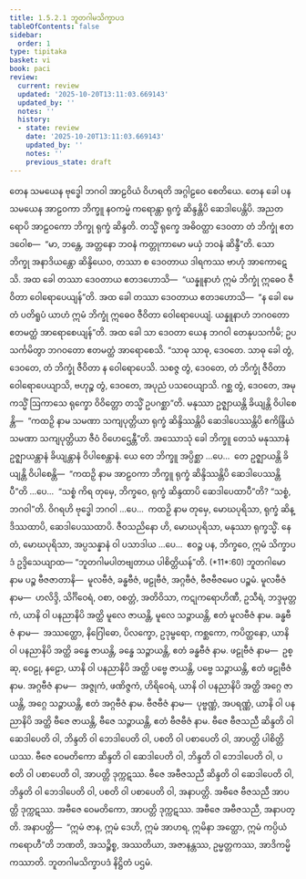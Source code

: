 ```yaml
---
title: 1.5.2.1 ဘူတဂါမသိက္ခာပဒ
tableOfContents: false
sidebar:
  order: 1
type: tipitaka
basket: vi
book: paci
review:
  current: review
  updated: '2025-10-20T13:11:03.669143'
  updated_by: ''
  notes: ''
  history:
  - state: review
    date: '2025-10-20T13:11:03.669143'
    updated_by: ''
    notes: ''
    previous_state: draft
---
```



<DynamicBreadcrumb />


<ReviewStatus review={frontmatter.review} showDetails={true} />

<HypothesisAnnotation frontmatter={frontmatter} />

<Division number="89" book="paci" e="ch" v="2" p="51">

<Paragraph number="338" book="paci">
တေန သမယေန ဗုဒ္ဓေါ ဘဂဝါ အာဠဝိယံ ဝိဟရတိ အဂ္ဂါဠဝေ စေတိယေ. တေန ခေါ ပန သမယေန အာဠဝကာ ဘိက္ခူ နဝကမ္မံ ကရောန္တာ ရုက္ခံ ဆိန္ဒန္တိပိ ဆေဒါပေန္တိပိ. အညတရောပိ အာဠဝကော ဘိက္ခု ရုက္ခံ ဆိန္ဒတိ. တသ္မိံ ရုက္ခေ အဓိဝတ္ထာ ဒေဝတာ တံ ဘိက္ခုံ ဧတဒဝေါစ—  “မာ, ဘန္တေ, အတ္တနော ဘဝနံ ကတ္တုကာမော မယှံ ဘဝနံ ဆိန္ဒီ”တိ. သော ဘိက္ခု အနာဒိယန္တော ဆိန္ဒိယေဝ, တဿာ စ ဒေဝတာယ ဒါရကဿ ဗာဟုံ အာကောဋေသိ. အထ ခေါ တဿာ ဒေဝတာယ ဧတဒဟောသိ—  “ယန္နူနာဟံ ဣမံ ဘိက္ခုံ ဣဓေဝ ဇီဝိတာ ဝေါရောပေယျန်”တိ. အထ ခေါ တဿာ ဒေဝတာယ ဧတဒဟောသိ—  “န ခေါ မေတံ ပတိရူပံ ယာဟံ ဣမံ ဘိက္ခုံ ဣဓေဝ ဇီဝိတာ ဝေါရောပေယျံ. ယန္နူနာဟံ ဘဂဝတော ဧတမတ္ထံ အာရောစေယျန်”တိ. အထ ခေါ သာ ဒေဝတာ ယေန ဘဂဝါ တေနုပသင်္ကမိ; ဥပသင်္ကမိတွာ ဘဂဝတော ဧတမတ္ထံ အာရောစေသိ. “သာဓု သာဓု, ဒေဝတေ. သာဓု ခေါ တွံ, ဒေဝတေ, တံ ဘိက္ခုံ ဇီဝိတာ န ဝေါရောပေသိ. သစဇ္ဇ တွံ, ဒေဝတေ, တံ ဘိက္ခုံ ဇီဝိတာ ဝေါရောပေယျာသိ, ဗဟုဉ္စ တွံ, ဒေဝတေ, အပုညံ ပသဝေယျာသိ. ဂစ္ဆ တွံ, ဒေဝတေ, အမုကသ္မိံ ဩကာသေ ရုက္ခော ဝိဝိတ္တော တသ္မိံ ဥပဂစ္ဆာ”တိ. မနုဿာ ဥဇ္ဈာယန္တိ ခိယျန္တိ ဝိပါစေန္တိ—  “ကထဉှိ နာမ သမဏာ သကျပုတ္တိယာ ရုက္ခံ ဆိန္ဒိဿန္တိပိ ဆေဒါပေဿန္တိပိ ဧကိန္ဒြိယံ သမဏာ သကျပုတ္တိယာ ဇီဝံ ဝိဟေဌေန္တီ”တိ.
</Paragraph>

<Paragraph number="339" book="paci">
အဿောသုံ ခေါ ဘိက္ခူ တေသံ မနုဿာနံ ဥဇ္ဈာယန္တာနံ ခိယျန္တာနံ ဝိပါစေန္တာနံ. ယေ တေ ဘိက္ခူ အပ္ပိစ္ဆာ …ပေ…  တေ ဥဇ္ဈာယန္တိ ခိယျန္တိ ဝိပါစေန္တိ—  “ကထဉှိ နာမ အာဠဝကာ ဘိက္ခူ ရုက္ခံ ဆိန္ဒိဿန္တိပိ ဆေဒါပေဿန္တိပီ”တိ …ပေ…  “သစ္စံ ကိရ တုမှေ, ဘိက္ခဝေ, ရုက္ခံ ဆိန္ဒထာပိ ဆေဒါပေထာပီ”တိ? “သစ္စံ, ဘဂဝါ”တိ. ဝိဂရဟိ ဗုဒ္ဓေါ ဘဂဝါ …ပေ…  ကထဉှိ နာမ တုမှေ, မောဃပုရိသာ, ရုက္ခံ ဆိန္ဒိဿထာပိ, ဆေဒါပေဿထာပိ. ဇီဝသညိနော ဟိ, မောဃပုရိသာ, မနုဿာ ရုက္ခသ္မိံ. နေတံ, မောဃပုရိသာ, အပ္ပသန္နာနံ ဝါ ပသာဒါယ …ပေ…  ဧဝဉ္စ ပန, ဘိက္ခဝေ, ဣမံ သိက္ခာပဒံ ဥဒ္ဒိသေယျာထ—
</Paragraph>

</Division>
<Division number="90" book="paci" e="ch" v="2" p="52">

<Paragraph number="340" book="paci">
<Emphasis>“ဘူတဂါမပါတဗျတာယ ပါစိတ္တိယန်”</Emphasis>တိ. (*11*:<Emphasis>60</Emphasis>)
</Paragraph>

</Division>
<Division number="91" book="paci" e="ch" v="2" p="52">

<Paragraph number="341" book="paci">
<Emphasis>ဘူတဂါမော</Emphasis> နာမ ပဉ္စ ဗီဇဇာတာနိ—  မူလဗီဇံ, ခန္ဓဗီဇံ, ဖဠုဗီဇံ, အဂ္ဂဗီဇံ, ဗီဇဗီဇမေဝ ပဉ္စမံ.
</Paragraph>

<Paragraph number="342" book="paci">
<Emphasis>မူလဗီဇံ</Emphasis> နာမ—  ဟလိဒ္ဒိ, သိင်္ဂိဝေရံ, ဝစာ, ဝစတ္တံ, အတိဝိသာ, ကဋုကရောဟိဏီ, ဥသီရံ, ဘဒ္ဒမုတ္တကံ, ယာနိ ဝါ ပနညာနိပိ အတ္ထိ မူလေ ဇာယန္တိ, မူလေ သဉ္ဇာယန္တိ, ဧတံ မူလဗီဇံ နာမ.
</Paragraph>

<Paragraph number="343" book="paci">
<Emphasis>ခန္ဓဗီဇံ</Emphasis> နာမ—  အဿတ္ထော, နိဂြေါဓော, ပိလက္ခော, ဥဒုမ္ဗရော, ကစ္ဆကော, ကပိတ္ထနော, ယာနိ ဝါ ပနညာနိပိ အတ္ထိ ခန္ဓေ ဇာယန္တိ, ခန္ဓေ သဉ္ဇာယန္တိ, ဧတံ ခန္ဓဗီဇံ နာမ.
</Paragraph>

<Paragraph number="344" book="paci">
<Emphasis>ဖဠုဗီဇံ</Emphasis> နာမ—  ဥစ္ဆု, ဝေဠု, နဠော, ယာနိ ဝါ ပနညာနိပိ အတ္ထိ ပဗ္ဗေ ဇာယန္တိ, ပဗ္ဗေ သဉ္ဇာယန္တိ, ဧတံ ဖဠုဗီဇံ နာမ.
</Paragraph>

<Paragraph number="345" book="paci">
<Emphasis>အဂ္ဂဗီဇံ</Emphasis> နာမ—  အဇ္ဇုကံ, ဖဏိဇ္ဇကံ, ဟိရိဝေရံ, ယာနိ ဝါ ပနညာနိပိ အတ္ထိ အဂ္ဂေ ဇာယန္တိ, အဂ္ဂေ သဉ္ဇာယန္တိ, ဧတံ အဂ္ဂဗီဇံ နာမ.
</Paragraph>

<Paragraph number="346" book="paci">
<Emphasis>ဗီဇဗီဇံ</Emphasis> နာမ—  ပုဗ္ဗဏ္ဏံ, အပရဏ္ဏံ, ယာနိ ဝါ ပနညာနိပိ အတ္ထိ ဗီဇေ ဇာယန္တိ, ဗီဇေ သဉ္ဇာယန္တိ, ဧတံ ဗီဇဗီဇံ နာမ.
</Paragraph>

</Division>
<Division number="92" book="paci" e="ch" v="2" p="52">

<Paragraph number="347" book="paci">
ဗီဇေ ဗီဇသညီ ဆိန္ဒတိ ဝါ ဆေဒါပေတိ ဝါ, ဘိန္ဒတိ ဝါ ဘေဒါပေတိ ဝါ, ပစတိ ဝါ ပစာပေတိ ဝါ, အာပတ္တိ ပါစိတ္တိယဿ. ဗီဇေ ဝေမတိကော ဆိန္ဒတိ ဝါ ဆေဒါပေတိ ဝါ, ဘိန္ဒတိ ဝါ ဘေဒါပေတိ ဝါ, ပစတိ ဝါ ပစာပေတိ ဝါ, အာပတ္တိ ဒုက္ကဋဿ. ဗီဇေ အဗီဇသညီ ဆိန္ဒတိ ဝါ ဆေဒါပေတိ ဝါ, ဘိန္ဒတိ ဝါ ဘေဒါပေတိ ဝါ, ပစတိ ဝါ ပစာပေတိ ဝါ, အနာပတ္တိ. အဗီဇေ ဗီဇသညီ အာပတ္တိ ဒုက္ကဋဿ. အဗီဇေ ဝေမတိကော, အာပတ္တိ ဒုက္ကဋဿ. အဗီဇေ အဗီဇသညီ, အနာပတ္တိ.
</Paragraph>

</Division>
<Division number="93" book="paci" e="ch" v="2" p="52">

<Paragraph number="348" book="paci">
အနာပတ္တိ—  “ဣမံ ဇာန, ဣမံ ဒေဟိ, ဣမံ အာဟရ, ဣမိနာ အတ္ထော, ဣမံ ကပ္ပိယံ ကရောဟီ”တိ ဘဏတိ, အသဉ္စိစ္စ, အဿတိယာ, အဇာနန္တဿ, ဥမ္မတ္တကဿ, အာဒိကမ္မိကဿာတိ.

</Paragraph>
</Division>

<Paragraph number="349" type="center" book="paci">
ဘူတဂါမသိက္ခာပဒံ နိဋ္ဌိတံ ပဌမံ.
</Paragraph>